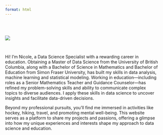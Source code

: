 ```yaml
---
format: html
---
```


<body class="about-background">

<br>
<br>

![](img/profile_website.jpeg){.circular-image}

<br>

Hi! I'm Nicole, a Data Science Specialist with a rewarding career in education. Obtaining a Master of Data Science from the University of British Columbia, 
along with a Bachelor of Science in Mathematics and Bachelor of Education from Simon Fraser University, has built my skills in data analysis, machine learning and statistical modeling.
Working in education&mdash;including roles as a Senior Mathematics Teacher and Guidance Counselor&mdash;has refined my problem-solving skills and ability to 
communicate complex topics to diverse audiences. I apply these skills in data science to uncover insights and facilitate data-driven decisions. 

Beyond my professional pursuits, you’ll find me immersed in activities like hockey, hiking, travel, and promoting mental well-being. This website serves as a platform 
to share my projects and passions, offering a glimpse into how my unique experiences and interests shape my approach to data science and education.